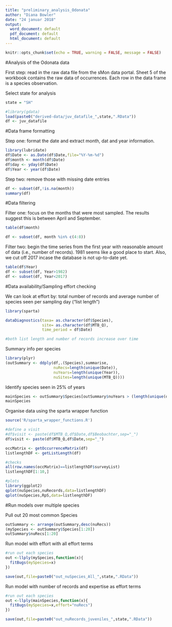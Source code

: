 ```yaml
---
title: "preliminary_analysis_Odonata"
author: "Diana Bowler"
date: "24 januar 2018"
output:
  word_document: default
  pdf_document: default
  html_document: default
---
```


```r

knitr::opts_chunk$set(echo = TRUE, warning = FALSE, message = FALSE)

```

#Analysis of the Odonata data 

First step: read in the raw data file from the sMon data portal.
Sheet 5 of the workbook contains the raw data of occurrences.
Each row in the data frame is a species observation.


Select state for analysis

```r

state = "SH"
```


```r

#library(gdata)
load(paste0("derived-data/juv_datafile_",state,".RData"))
df <- juv_datafile

```


#Data frame formatting

Step one: format the date and extract month, dat and year information.

```r

library(lubridate)
df$Date <- as.Date(df$Date,file="%Y-%m-%d")
df$month <- month(df$Date)
df$day <- yday(df$Date)
df$Year <- year(df$Date)

```

Step two: remove those with missing date entries

```r

df <- subset(df,!is.na(month))
summary(df)

```


#Data filtering

Filter one: focus on the months that were most sampled. The results suggest this is between April and September.

```r

table(df$month)

df <- subset(df, month %in% c(4:8))

```

Filter two: begin the time series from the first year with reasonable amount of data (i.e., number of records). 1981 seems like a good place to start. Also, we cut off 2017 incase the database is not up-to-date yet.

```r

table(df$Year)
df <- subset(df, Year>1982)
df <- subset(df, Year<2017)

```

#Data availability/Sampling effort checking

We can look at effort by: total number of records and average number of species seen per sampling day ("list length")

```r

library(sparta)

dataDiagnostics(taxa= as.character(df$Species), 
                site= as.character(df$MTB_Q), 
                time_period = df$Date)

#both list length and number of records increase over time

```

Summary info per species

```r

library(plyr)
(outSummary <- ddply(df,.(Species),summarise,
                     nuRecs=length(unique(Date)),
                     nuYears=length(unique(Year)),
                     nuSites=length(unique(MTB_Q))))

```

Identify species seen in 25% of years

```r

mainSpecies <- outSummary$Species[outSummary$nuYears > (length(unique(df$Year))/4)]
mainSpecies

```

Organise data using the sparta wrapper function

```r

source('R/sparta_wrapper_functions.R')

#define a visit
#df$visit <- paste(df$MTB_Q,df$Date,df$Beobachter,sep="_")
df$visit <- paste(df$MTB_Q,df$Date,sep="_")

occMatrix <- getOccurrenceMatrix(df)
listlengthDF <- getListLength(df)

#checks
all(row.names(occMatrix)==listlengthDF$surveyList)
listlengthDF[1:10,]

#plots
library(ggplot2)
qplot(nuSpecies,nuRecords,data=listlengthDF)
qplot(nuSpecies,RpS,data=listlengthDF)

```

#Run models over multiple species

Pull out 20 most common Species

```r

outSummary <- arrange(outSummary,desc(nuRecs))
(mySpecies <- outSummary$Species[1:20])
outSummary$nuRecs[1:20]

```

Run model with effort with all effort terms
```r

#run out each species
out <-llply(mySpecies,function(x){
  fitBugs(mySpecies=x)
})

save(out,file=paste0("out_nuSpecies_All_",state,".RData"))

```

Run model with number of records and expertise as effort terms

```r

#run out each species
out <-llply(mainSpecies,function(x){
  fitBugs(mySpecies=x,effort="nuRecs")
})

save(out,file=paste0("out_nuRecords_juveniles_",state,".RData"))

```



